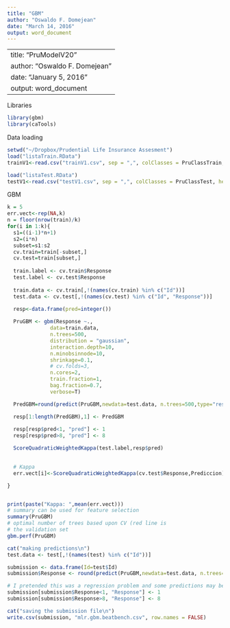 ```yaml
---
title: "GBM"
author: "Oswaldo F. Domejean"
date: "March 14, 2016"
output: word_document
---
```


---
title: "PruModelV20"
author: "Oswaldo F. Domejean"
date: "January 5, 2016"
output: word_document
---

Libraries

```r
library(gbm)
library(caTools)
```

Data loading
```r
setwd("~/Dropbox/Prudential Life Insurance Assesment")
load("listaTrain.RData")
trainV1<-read.csv("trainV1.csv", sep = ",", colClasses = PruClassTrain, header = TRUE)

load("listaTest.RData")
testV1<-read.csv("testV1.csv", sep = ",", colClasses = PruClassTest, header = TRUE)

```

GBM

```r

k = 5
err.vect<-rep(NA,k)
n = floor(nrow(train)/k)
for(i in 1:k){
  s1=((i-1)*n+1)
  s2=(i*n)
  subset=s1:s2
  cv.train=train[-subset,]
  cv.test=train[subset,]  
  
  train.label <- cv.train$Response
  test.label <- cv.test$Response
  
  train.data <- cv.train[,!(names(cv.train) %in% c("Id"))]
  test.data <- cv.test[,!(names(cv.test) %in% c("Id", "Response"))]
  
  resp<-data.frame(pred=integer())

  PruGBM <- gbm(Response ~.,
              data=train.data,
              n.trees=500,
              distribution = "gaussian",
              interaction.depth=10,
              n.minobsinnode=10,
              shrinkage=0.1,
              # cv.folds=3,
              n.cores=2,
              train.fraction=1,
              bag.fraction=0.7,
              verbose=T)  

  PredGBM=round(predict(PruGBM,newdata=test.data, n.trees=500,type="response"))

  resp[1:length(PredGBM),1] <- PredGBM
  
  resp[resp$pred<1, "pred"] <- 1
  resp[resp$pred>8, "pred"] <- 8

  ScoreQuadraticWeightedKappa(test.label,resp$pred)

  
  # Kappa
  err.vect[i]<-ScoreQuadraticWeightedKappa(cv.test$Response,Prediccion)

}


print(paste("Kappa: ",mean(err.vect)))
# summary can be used for feature selection
summary(PruGBM)
# optimal number of trees based upon CV (red line is 
# the validation set
gbm.perf(PruGBM)

cat("making predictions\n")
test.data <- test[,!(names(test) %in% c("Id"))]

submission <- data.frame(Id=test$Id)
submission$Response <- round(predict(PruGBM,newdata=test.data, n.trees=500,type="response"))

# I pretended this was a regression problem and some predictions may be outside the range
submission[submission$Response<1, "Response"] <- 1
submission[submission$Response>8, "Response"] <- 8

cat("saving the submission file\n")
write.csv(submission, "mlr.gbm.beatbench.csv", row.names = FALSE)

```

